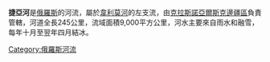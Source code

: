 '''捷亞河'''是[[俄羅斯|俄羅斯]]的河流，屬於[[韋利莫河|韋利莫河]]的左支流，由[[克拉斯諾亞爾斯克邊疆區|克拉斯諾亞爾斯克邊疆區]]負責管轄，河道全長245公里，流域面積9,000平方公里，河水主要來自雨水和融雪，每年十月至翌年四月結冰。

{{Russia-geo-stub}}
[[Category:俄羅斯河流|Category:俄羅斯河流]]